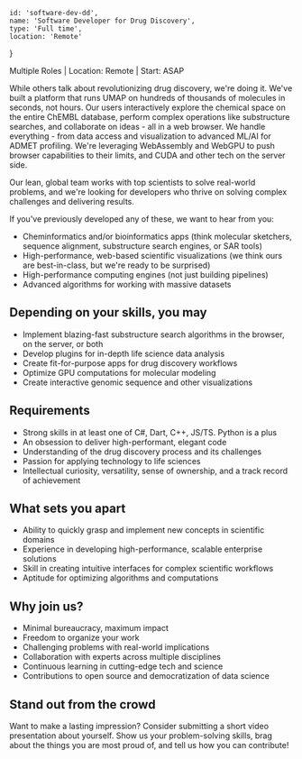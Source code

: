 <!-- markdownlint-disable first-line-h1 -->


    id: 'software-dev-dd',
    name: 'Software Developer for Drug Discovery',
    type: 'Full time',
    location: 'Remote'
}

<Card meta={meta}>

Multiple Roles | Location: Remote | Start: ASAP

While others talk about revolutionizing drug discovery, we're doing it. We've
built a platform that runs UMAP on hundreds of thousands of molecules in
seconds, not hours. Our users interactively explore the chemical space on the
entire ChEMBL database, perform complex operations like substructure searches,
and collaborate on ideas  - all in a web browser. We handle everything - from
data access and visualization to advanced ML/AI for ADMET profiling. We're
leveraging WebAssembly and WebGPU to push browser capabilities to their limits,
and CUDA and other tech on the server side. 

Our lean, global team works with top scientists to solve real-world problems,
and we're looking for developers who thrive on solving complex challenges and
delivering results. 

If you've previously developed any of these, we want to hear from you:

* Cheminformatics and/or bioinformatics apps (think molecular sketchers, sequence alignment, substructure search engines, or SAR tools)
* High-performance, web-based scientific visualizations (we think ours are best-in-class, but we're ready to be surprised)
* High-performance computing engines (not just building pipelines)
* Advanced algorithms for working with massive datasets

## Depending on your skills, you may

* Implement blazing-fast substructure search algorithms in the browser, on the server, or both
* Develop plugins for in-depth life science data analysis
* Create fit-for-purpose apps for drug discovery workflows
* Optimize GPU computations for molecular modeling
* Create interactive genomic sequence and other visualizations

## Requirements

* Strong skills in at least one of C#, Dart, C++, JS/TS. Python is a plus
* An obsession to deliver high-performant, elegant code
* Understanding of the drug discovery process and its challenges
* Passion for applying technology to life sciences
* Intellectual curiosity, versatility, sense of ownership, and a track record of achievement

## What sets you apart

* Ability to quickly grasp and implement new concepts in scientific domains
* Experience in developing high-performance, scalable enterprise solutions
* Skill in creating intuitive interfaces for complex scientific workflows
* Aptitude for optimizing algorithms and computations

## Why join us?

* Minimal bureaucracy, maximum impact
* Freedom to organize your work
* Challenging problems with real-world implications
* Collaboration with experts across multiple disciplines
* Continuous learning in cutting-edge tech and science
* Contributions to open source and democratization of data science

## Stand out from the crowd

Want to make a lasting impression? Consider submitting a short video
presentation about yourself. Show us your problem-solving skills, brag about the
things you are most proud of, and tell us how you can contribute!

</Card>